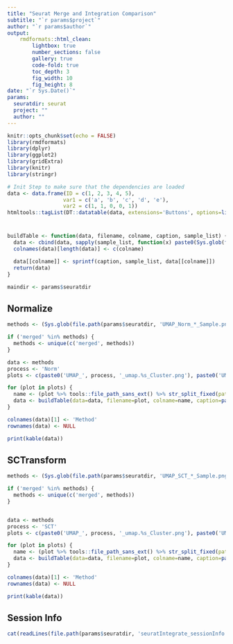 ```yaml
---
title: "Seurat Merge and Integration Comparison"
subtitle: "`r params$project`"
author: "`r params$author`"
output:
    rmdformats::html_clean:
        lightbox: true
        number_sections: false
        gallery: true
        code-fold: true
        toc_depth: 3
        fig_width: 10
        fig_height: 8
date: "`r Sys.Date()`"
params:
  seuratdir: seurat
  project: ""
  author: ""
---
```

<style>
table {
  white-space: nowrap;
}
</style>

```r
knitr::opts_chunk$set(echo = FALSE)
library(rmdformats)
library(dplyr)
library(ggplot2)
library(gridExtra)
library(knitr)
library(stringr)
```

```r
# Init Step to make sure that the dependencies are loaded
data <- data.frame(ID = c(1, 2, 3, 4, 5),
                  var1 = c('a', 'b', 'c', 'd', 'e'),
                  var2 = c(1, 1, 0, 0, 1))
htmltools::tagList(DT::datatable(data, extensions='Buttons', options=list(dom='lBfrtip', buttons = c('copy', 'csv', 'excel'), lengthMenu = list(c(10,25,50,-1), c(10,25,50,"All")))))
```

# {.tabset .tabset-pills}

```r
buildTable <- function(data, filename, colname, caption, sample_list) {
  data <- cbind(data, sapply(sample_list, function(x) paste0(Sys.glob(file.path(maindir, sprintf(filename, x)))))) %>% as.data.frame()
  colnames(data)[length(data)] <- c(colname)

  data[[colname]] <- sprintf(caption, sample_list, data[[colname]])
  return(data)
}

maindir <- params$seuratdir
```

## Normalize {.tabset .tabset-pills}

```r
methods <- (Sys.glob(file.path(params$seuratdir, 'UMAP_Norm_*_Sample.png')) %>% basename %>% str_split_fixed(pattern='_', n=Inf))[,3] %>% gsub(pattern='umap.', replacement='')

if ('merged' %in% methods) {
  methods <- unique(c('merged', methods))
}

data <- methods
process <- 'Norm'
plots <- c(paste0('UMAP_', process, '_umap.%s_Cluster.png'), paste0('UMAP_', process, '_umap.%s_Sample.png'), paste0('UMAP_', process, '_umap.%s_Sample-Split.png'))

for (plot in plots) {
  name <- (plot %>% tools::file_path_sans_ext() %>% str_split_fixed(pattern='_', n=Inf))[4] %>% gsub(pattern='-', replacement = ' - ')
  data <- buildTable(data=data, filename=plot, colname=name, caption=paste0("![", name, " UMAP plot for %s](%s)"), sample_list=methods)
}

colnames(data)[1] <- 'Method'
rownames(data) <- NULL

print(kable(data))
```

## SCTransform {.tabset .tabset-pills}

```r
methods <- (Sys.glob(file.path(params$seuratdir, 'UMAP_SCT_*_Sample.png')) %>% basename %>% str_split_fixed(pattern='_', n=Inf))[,3] %>% gsub(pattern='umap.', replacement='')

if ('merged' %in% methods) {
  methods <- unique(c('merged', methods))
}


data <- methods
process <- 'SCT'
plots <- c(paste0('UMAP_', process, '_umap.%s_Cluster.png'), paste0('UMAP_', process, '_umap.%s_Sample.png'), paste0('UMAP_', process, '_umap.%s_Sample-Split.png'))

for (plot in plots) {
  name <- (plot %>% tools::file_path_sans_ext() %>% str_split_fixed(pattern='_', n=Inf))[4] %>% gsub(pattern='-', replacement = ' - ')
  data <- buildTable(data=data, filename=plot, colname=name, caption=paste0("![", name, " UMAP plot for %s](%s)"), sample_list=methods)
}

colnames(data)[1] <- 'Method'
rownames(data) <- NULL

print(kable(data))
```

## Session Info

``` r
cat(readLines(file.path(params$seuratdir, 'seuratIntegrate_sessionInfo.txt')), sep="\n")
```

<div class="tocify-extend-page" data-unique="tocify-extend-page" style="height: 0;"></div>

